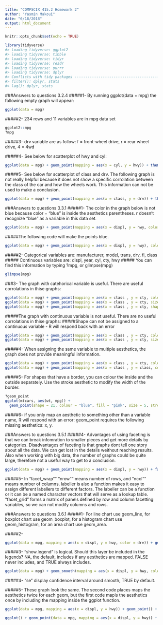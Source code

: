 ```yaml
---
title: "COMPSCIX 415.2 Homework 2"
author: "Yasmin Makoui"
date: "6/18/2018"
output: html_document
---
```


```r
knitr::opts_chunk$set(echo = TRUE)
```

```r
library(tidyverse)
#> loading tidyverse: ggplot2
#> loading tidyverse: tibble
#> loading tidyverse: tidyr
#> loading tidyverse: readr
#> loading tidyverse: purrr
#> loading tidyverse: dplyr
#> Conflicts with tidy packages -------------------------------------------
#> filter(): dplyr, stats
#> lag(): dplyr, stats 
```
###Answers to questions 3.2.4 
#####1- By running ggplot(data = mpg) the following empty graph will appear: 
```r
ggplot(data = mpg)
```

#####2- 234 rows and 11 variables are in mpg data set
```r
ggplot2::mpg
?mpg
```

#####3- drv variable are as follow: f = front-wheel drive, r = rear wheel drive, 4 = 4wd

#####4- See below for scatterplot of hwy and cyl:
```r
ggplot(data = mpg) + geom_point(mapping = aes(x = cyl, y = hwy)) + theme_bw()
```

#####5- See below for scatterplot of class and drv. The following graph is not really helpful because it does not show a specific corrolation between the class of the car and how the wheels work. This information can not be used to make a conclusion. 
```r
ggplot(data = mpg) + geom_point(mapping = aes(x = class, y = drv)) + theme_bw()
```

###Answers to questions 3.3.1
#####1- The color in the graph below is not blue because color = "blue" is inside the aesthetics parentheses. r doesn't recognize "blue" as a variable in this data set.
```r
ggplot(data = mpg) + geom_point(mapping = aes(x = displ, y = hwy, color = "blue")) + theme_bw()
```
#####The following code will make the points blue.
```r
ggplot(data = mpg) + geom_point(mapping = aes(x = displ, y = hwy), color = "blue") +theme_bw()
```

#####2- Categorical variables are: manufacturer, model, trans, drv, fl, class
##### Continuous variables are: displ, year, cyl, cty, hwy
##### You can find this information by typing ?mpg, or glimpse(mpg)
```r
glimpse(mpg)
```

###3- The graph with catehorical variable is useful. There are useful corrolations in thise graphs:
```r
ggplot(data = mpg) + geom_point(mapping = aes(x = class , y = cty, color = trans)) +theme_bw() + ggtitle("With Categorical Variable - Color")
ggplot(data = mpg) + geom_point(mapping = aes(x = class , y = cty, size = trans)) +theme_bw() + ggtitle("With Categorical Variable - Size")
ggplot(data = mpg) + geom_point(mapping = aes(x = class , y = cty, shape = trans)) +theme_bw() + ggtitle("With Categorical Variable - Shape")

```

#####The graph with continuous variable is not useful. There are no useful corrolations in thise graphs: 
#####Shape can not be assigned to a continuous variable - R will respond back with an error
```r
ggplot(data = mpg) + geom_point(mapping = aes(x = class , y = cty, color = displ)) +theme_bw() + ggtitle("With Continuous Variable - Color")
ggplot(data = mpg) + geom_point(mapping = aes(x = class , y = cty, size = displ)) +theme_bw() + ggtitle("With Continuous Variable - Size")
```

#####4- When assigning the same variable to multiple aesthetics, the graph does not provide meaningful information. 
```r
ggplot(data = mpg) + geom_point(mapping = aes(x = class , y = cty, color = class)) +theme_bw() + ggtitle("With Continuous Variable - Color")
ggplot(data = mpg) + geom_point(mapping = aes(x = class , y = class, color = class)) +theme_bw() + ggtitle("With Continuous Variable - Color")
```

#####5- For shapes that have a border, you can colour the inside and the outside separately. Use the stroke aesthetic to modify the width of the border.
```r
?geom_point
ggplot(mtcars, aes(wt, mpg)) +
  geom_point(shape = 21, colour = "blue", fill = "pink", size = 5, stroke = 2) + theme_bw()
```

#####6- if you only map an aesthetic to something other than a variable name, R will respond with an error: geom_point requires the following missing aesthetics: x, y.

###Answers to questions 3.5.1
#####4- Advantages of using faceting is that we can break infomration to smaller pieces and get more details by categories. Disadvantages of faceting is that graphs dont tell one story about all the data. We can get lost in the details weithout reaching results. Also when working with big data, the number of graphs could be quite large, therefore not a useful way to get to a conclusion. 
```r
ggplot(data = mpg) + geom_point(mapping = aes(x = displ, y = hwy)) + facet_wrap(~ class, nrow = 2)
```

#####5- In "facet_wrap"" "nrow"" means number of rows, and "ncol"" means number of columns. labeller is also a function makes it easy to assign different labellers to different factors. The labeller can be a function or it can be a named character vectors that will serve as a lookup table. "facet_grid" forms a matrix of panels defined by row and column facetting variables, so we can not modify columns and rows.

###Answers to questions 3.6.1
#####1- For line chart use geom_line, for boxplot chart use geom_boxplot, for a histogram chart use geom_histogram, for an area chart use geom_area.

#####2- 
```r
ggplot(data = mpg, mapping = aes(x = displ, y = hwy, color = drv)) + geom_point() + geom_smooth(se = FALSE)
```

#####3- "show.legend" is logical. Should this layer be included in the legends? NA, the default, includes if any aesthetics are mapped. FALSE never includes, and TRUE always includes.
```r
ggplot(data = mpg) + geom_smooth(mapping = aes(x = displ, y = hwy, color = drv), show.legend = FALSE) 
```

#####4- "se" display confidence interval around smooth, TRUE by default. 

#####5- These graph look the same. The second code places maps the aesthetics twice for each geom, but the first code mapls the aesthetics once by including the mapping inside the ggplot function.
```r
ggplot(data = mpg, mapping = aes(x = displ, y = hwy)) + geom_point() + geom_smooth()

ggplot() + geom_point(data = mpg, mapping = aes(x = displ, y = hwy)) + geom_smooth(data = mpg, mapping = aes(x = displ, y = hwy))
```

